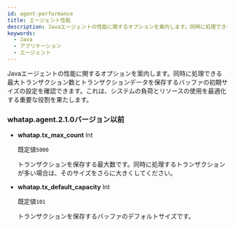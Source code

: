 ```yaml
---
id: agent-performance
title: エージェント性能
description: Javaエージェントの性能に関するオプションを案内します。同時に処理できる最大トランザクション数とトランザクションデータを保存するバッファの初期サイズの設定を確認できます。これは、システムの負荷とリソースの使用を最適化する重要な役割を果たします。
keywords:
  - Java
  - アプリケーション
  - エージェント
---
```


Javaエージェントの性能に関するオプションを案内します。同時に処理できる最大トランザクション数とトランザクションデータを保存するバッファの初期サイズの設定を確認できます。これは、システムの負荷とリソースの使用を最適化する重要な役割を果たします。

### whatap.agent.2.1.0バージョン以前

- **whatap.tx_max_count** <span class='type'>Int</span>

  既定値`5000`

  トランザクションを保存する最大数です。同時に処理するトランザクションが多い場合は、そのサイズをさらに大きくしてください。

- **whatap.tx_default_capacity** <span class='type'>Int</span>

  既定値`101`

  トランザクションを保存するバッファのデフォルトサイズです。
